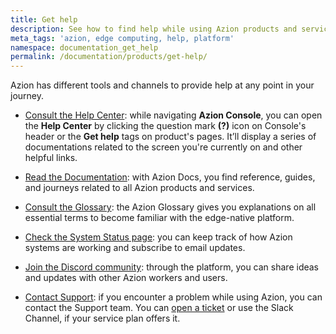 ```yaml
---
title: Get help
description: See how to find help while using Azion products and services.
meta_tags: 'azion, edge computing, help, platform'
namespace: documentation_get_help
permalink: /documentation/products/get-help/
---
```


Azion has different tools and channels to provide help at any point in your journey.

- [Consult the Help Center](/en/documentation/products/guides/getting-to-know-real-time-manager/): while navigating **Azion Console**, you can open the **Help Center** by clicking the question mark **(?)** icon on Console's header or the **Get help** tags on product's pages. It’ll display a series of documentations related to the screen you're currently on and other helpful links.

- [Read the Documentation](/en/documentation/): with Azion Docs, you find reference, guides, and journeys related to all Azion products and services.

- [Consult the Glossary](/en/documentation/products/azion-glossary/): the Azion Glossary gives you explanations on all essential terms to become familiar with the edge-native platform.

- [Check the System Status page](https://status.azion.com/): you can keep track of how Azion systems are working and subscribe to email updates.

- [Join the Discord community](https://discord.com/invite/Yp9N7RMVZy): through the platform, you can share ideas and updates with other Azion workers and users.

- [Contact Support](/en/documentation/services/support/#service-channels): if you encounter a problem while using Azion, you can contact the Support team. You can [open a ticket](/en/documentation/products/guides/open-tickets/) or use the Slack Channel, if your service plan offers it.





